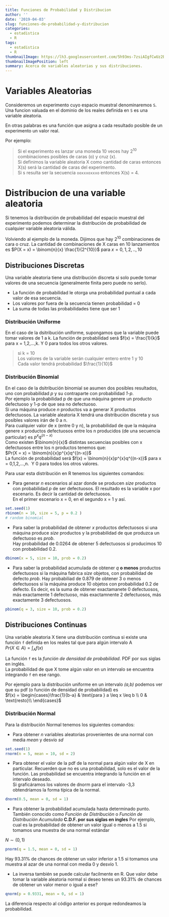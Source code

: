 ---
title: Funciones de Probabilidad y Distribucion
author: ''
date: '2019-04-03'
slug: funciones-de-probabilidad-y-distribucion
categories:
  - estadistica
  - R
tags:
  - estadistica
  - R
thumbnailImage: https://lh3.googleusercontent.com/5h93ms-7zsiAIgfCwUz2BKGQ1YoLgrvd-IegYZOmqZeVA6hy4RBnP8lc_CEgQLNdWwwT-a60CwwiW2RJ6A=w287-h176-rw
thumbnailImagePosition: left
summary: Acerca de variables aleatorias y sus distribuciones.
---

# Variables Aleatorias

Consideremos un experimento cuyo espacio muestral denominaremos ` S `.   
Una funcion valuada en el dominio de los reales definida en `S` es una variable aleatoria. 

En otras palabras es una función que asigna a cada resultado posible de un experimento un valor real.

Por ejemplo:

>  Si el experimento es lanzar una moneda 10 veces hay 2^10^ combinaciones posibles de caras (o) y cruz (x).  
>  Si definimos la variable aleatoria X como cantidad de caras entonces X(s) será la cantidad de caras del experimento.  
>  Si s resulta ser la secuencia `ooxxxoxxxo` entonces X(s) = 4.


# Distribucion de una variable aleatoria

Si tenemos la distribución de probabilidad del espacio muestral del experimento podemos determinar la distribución de probabilidad de cualquier variable aleatoria válida.

Volviendo al ejemplo de la moneda. Dijimos que hay 2^10^ combinaciones de cara o cruz.
La cantidad de combinaciones de X caras en 10 lanzamientos es $P(X = x) = \binom{n}{x} \frac{1}{2^{10}}$  para $x = 0,1,2,..,10$

## Distribuciones Discretas

Una variable aleatoria tiene una distribución discreta si solo puede tomar valores de una secuencia (generalmente finita pero puede no serlo). 

* La función de probabilidad le otorga una probabilidad puntual a cada valor de esa secuencia.
* Los valores por fuera de la secuencia tienen probabilidad  = 0
* La suma de todas las probabilidades tiene que ser 1

### Distribución Uniforme

En el caso de la dsitribución uniforme, supongamos que la variable puede tomar valores de 1 a k.
La función de probabilidad será $f(x) = \frac{1}{k}$ para x = 1,2,...,k. 
Y 0 para todos los otros valores.

> si k = 10  
> Los valores de la variable serán cualquier entero entre 1 y 10  
> Cada valor tendrá probabilidad $\frac{1}{10}$


### Distribución Binomial

En el caso de la dsitribución binomial se asumen dos posibles resultados, uno con probabilidad *p* y su contraparte con probabilidad *1-p*.  
Por ejemplo la probabilidad p de que una máquina genere un producto defectuoso y 1-p de que sea no defectuoso.  
Si una máquina produce *n* productos va a generar X productos defectuosos. La variable aleatoria X tendrá una distribución discreta y sus posibles valores irán de 0 a n.  
Para cualquier valor de x (entre 0 y n), la probabilidad de que la máquina genere x productos defectuosos entre los n producidos (de una secuencia particular) es $p^{x}q^{(n-x)}$  
Como existen $\binom{n}{x}$ distintas secuencias posibles con x defectuosos entre los n productos tenemos que:  
$Pr(X = x) = \binom{n}{x}p^{x}q^{(n-x)}$  
La función de probabilidad será $f(x) = \binom{n}{x}p^{x}q^{(n-x)}$ para x = 0,1,2,...,n. 
Y 0 para todos los otros valores.

Para usar esta distribución en R tenemos los siguientes comandos:

* Para generar *n* escenarios al azar donde se producen *size* productos con probabilidad *p* de ser defectuosos.
El resultado es la variable x por escenario. Es decir la cantidad de defectuosos.  
En el primer escenario x = 0, en el segundo x = 1 y así.
```{r}
set.seed(1)
rbinom(n = 10, size = 5, p = 0.2 )
# random binomial
```

* Para saber la probabilidad de obtener *x* productos defectuosos si una máquina produce *size* productos y la probabilidad de que produzca un defectuoso es *prob*.  
Hay probabilidad de 0.0264 de obtener 5 defectuosos si producimos 10 con probabilidad 0.2.

```{r}
dbinom(x = 5, size = 10, prob = 0.2)
```

* Para saber la probabilidad acumulada de obtener *q* **o menos** productos defectuosos si la máquina fabrica *size* objetos, con probabilidad de defecto *prob*.
Hay probabiliad de 0.879 de obtener 3 o menos defectuosos si la máquina produce 10 objetos con probabilidad 0.2 de defecto.
Es decir, es la suma de obtener exactamanete 0 defectuosos, más exactamente 1 defectuoso, más exactamnente 2 defectuosos, más exactamente 3 defectuosos.
```{r}
pbinom(q = 3, size = 10, prob = 0.2)
```

## Distribuciones Continuas

Una variable aleatoria X tiene una distribución continua si existe una función `f` definida en los reales tal que para algún intervalo A  
$Pr(X \in A) = \int_{A} f(x)$  

La función `f` es la *función de densidad de probabilidad*. PDF por sus siglas en inglés.  
La probabilidad de que X tome algún valor en un intervalo se encuentra integrando `f` en ese rango.


Por ejemplo para la distribución uniforme en un intervalo *(a,b)* podemos ver que su pdf (o función de densidad de probabilidad) es  
$f(x) = \begin{cases}\frac{1}{b-a} & \text{para } a \leq x \leq b \\ 0 & \text{resto}\\  \end{cases}$

### Distribución Normal

Para la distribución Normal tenemos los siguientes comandos:  

* Para obtener *n* variables aleatorias provenientes de una normal con media *mean* y desvío *sd*
```{r}
set.seed(1)
rnorm(n = 5, mean = 10, sd = 2)
```

* Para obtener el valor de la pdf de la normal para algún valor de X en particular.
Recuerden que no es una probabilidad, solo es el valor de la función. Las probabilidad se encuentra integrando la función en el intervalo deseado.  
Si graficáramos los valores de dnorm para el intervalo -3,3 obtendríamos la forma típica de la normal.
```{r}
dnorm(0.5, mean = 0, sd = 1)
```

* Para obtener la probabilidad acumulada hasta determinado punto. También conocido como *Función de Distribución* o *Función de Distribución Acumulada* **C.D.F. por sus siglas en ingles**
Por ejemplo, cual es la probabilidad de obtener un valor igual o menos a 1.5 si tomamos una muestra de una normal estándar 

$N \sim (0,1)$
```{r}
pnorm(q = 1.5, mean = 0, sd = 1)
```

Hay 93.31% de chances de obtener un valor inferior a 1.5 si tomamos una muestra al azar de una normal con media 0 y desvío 1.

* La inversa también se puede calcular facilmente en R. Que valor debe tomar la variable aleatoria normal si deseo tenes un 93.31% de chances de obtener un valor menor o igual a ese?

```{r}
qnorm(p = 0.9331, mean = 0, sd = 1)
```
La diferencia respecto al código anterior es porque redondeamos la probabilidad.

 

 
